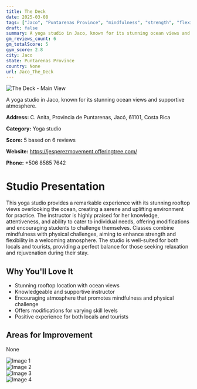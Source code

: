 ```yaml
---
title: The Deck
date: 2025-03-08
tags: ["Jaco", "Puntarenas Province", "mindfulness", "strength", "flexibility", "atmosphere", "Jaco"]  
draft: false
summary: A yoga studio in Jaco, known for its stunning ocean views and supportive atmosphere.
gm_reviews_count: 6
gm_totalScore: 5
gym_score: 2.8
city: Jaco
state: Puntarenas Province
country: None
url: Jaco_The_Deck
---
```


<div className="aspect-[16/9] relative my-8">
  <img 
    src="https://lh5.googleusercontent.com/p/AF1QipMlV_XVyM04FZ1JmaujzYNZnZikJT0s9MX9_3gl=w1920-h1080-k-no"
    alt="The Deck - Main View"
    className="object-cover absolute inset-0 w-full h-full rounded-lg"
  />
</div>

A yoga studio in Jaco, known for its stunning ocean views and supportive atmosphere.

**Address:** C. Anita, Provincia de Puntarenas, Jacó, 61101, Costa Rica

**Category:** Yoga studio

**Score:** 5 based on 6 reviews

**Website:** https://jesperezmovement.offeringtree.com/

**Phone:** +506 8585 7642

# Studio Presentation

This yoga studio provides a remarkable experience with its stunning rooftop views overlooking the ocean, creating a serene and uplifting environment for practice.
The instructor is highly praised for her knowledge, attentiveness, and ability to cater to individual needs, offering modifications and encouraging students to challenge themselves. 
Classes combine mindfulness with physical challenges, aiming to enhance strength and flexibility in a welcoming atmosphere. 
The studio is well-suited for both locals and tourists, providing a perfect balance for those seeking relaxation and rejuvenation during their stay.

## Why You'll Love It

- Stunning rooftop location with ocean views
- Knowledgeable and supportive instructor
- Encouraging atmosphere that promotes mindfulness and physical challenge
- Offers modifications for varying skill levels
- Positive experience for both locals and tourists

## Areas for Improvement

None

<div className="grid grid-cols-1 xl:grid-cols-2 gap-4 my-8">
<div className="aspect-[4/3] relative"><img src="https://lh5.googleusercontent.com/p/AF1QipOL-dJ9EFAMXmdZSysqvVZmSvy_DinWc6KxSMKW=w1920-h1080-k-no" alt="Image 1" className="object-cover absolute inset-0 w-full h-full rounded-lg" /></div>
<div className="aspect-[4/3] relative"><img src="https://lh5.googleusercontent.com/p/AF1QipPiScRvmRasXLWSgAtFdvZQnjy_g68p-blx04jX=w1920-h1080-k-no" alt="Image 2" className="object-cover absolute inset-0 w-full h-full rounded-lg" /></div>
<div className="aspect-[4/3] relative"><img src="https://lh5.googleusercontent.com/p/AF1QipPmQBliQ5ykqXZgnc_b7Pwq6BCFWm_hCneLTn8l=w1920-h1080-k-no" alt="Image 3" className="object-cover absolute inset-0 w-full h-full rounded-lg" /></div>
<div className="aspect-[4/3] relative"><img src="https://lh5.googleusercontent.com/p/AF1QipPeUQQY90CvZv-_FGx7NqTfBTaxr9tzeo44F_jJ=w1920-h1080-k-no" alt="Image 4" className="object-cover absolute inset-0 w-full h-full rounded-lg" /></div>
</div>